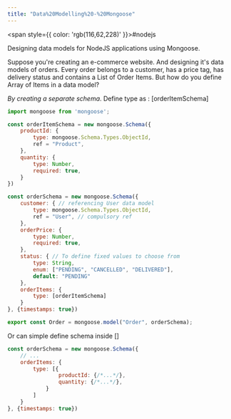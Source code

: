 ```yaml
---
title: "Data%20Modelling%20-%20Mongoose"
---
```



<span style={{ color: 'rgb(116,62,228)' }}>#nodejs</span>

Designing data models for NodeJS applications using Mongoose.

Suppose you're creating an e-commerce website. And designing it's data models of orders. Every order belongs to a customer, has a price tag, has delivery status and contains a List of Order Items. But how do you define Array of Items in a data model?

*By creating a separate schema*. Define type as : [orderItemSchema]

```javascript
import mongoose from 'mongoose';

const orderItemSchema = new mongoose.Schema({
	productId: {
		type: mongoose.Schema.Types.ObjectId,
		ref = "Product",
	},
	quantity: {
		type: Number,
		required: true,
	}
})

const orderSchema = new mongoose.Schema({
	customer: { // referencing User data model
		type: mongoose.Schema.Types.ObjectId,
		ref = "User", // compulsory ref
	},
	orderPrice: {
		type: Number,
		required: true,
	},
	status: { // To define fixed values to choose from
		type: String,
		enum: ["PENDING", "CANCELLED", "DELIVERED"],
		default: "PENDING"
	},
	orderItems: {
		type: [orderItemSchema]
	}
}, {timestamps: true})

export const Order = mongoose.model("Order", orderSchema);
```

Or can simple define schema inside []
```javascript
const orderSchema = new mongoose.Schema({
	// ...
	orderItems: {
		type: [{
				productId: {/*...*/},
				quantity: {/*...*/},
			}
		]
	}
}, {timestamps: true})
```

